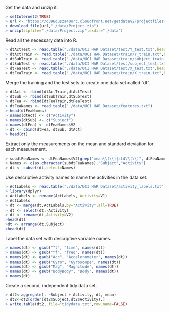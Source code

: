 Get the data and unzip it.

```r
> setInternet2(TRUE)
> url <- "https://d396qusza40orc.cloudfront.net/getdata%2Fprojectfiles%2FUCI%20HAR%20Dataset.zip"
> download.file(url,"./data/Project.zip")
> unzip(zipfile="./data/Project.zip",exdir="./data")
```

Read all the necessary data into R.

```r
> dtActTest <- read.table("./data/UCI HAR Dataset/test/Y_test.txt",header=FALSE)
> dtActTrain <- read.table("./data/UCI HAR Dataset/train/Y_train.txt",header=FALSE)
> dtSubTrain <- read.table("./data/UCI HAR Dataset/train/subject_train.txt",header=FALSE)
> dtSubTest <- read.table("./data/UCI HAR Dataset/test/subject_test.txt",header=FALSE)
> dtFeaTest <- read.table("./data/UCI HAR Dataset/test/X_test.txt",header=FALSE)
> dtFeaTrain <- read.table("./data/UCI HAR Dataset/train/X_train.txt",header=FALSE)
```

Merge the training and the test sets to create one data set called "dt".

```r
> dtAct <- rbind(dtActTrain,dtActTest)
> dtSub <- rbind(dtSubTrain,dtSubTest)
> dtFea <- rbind(dtFeaTrain,dtFeaTest)
> dtFeaNames <- read.table("./data/UCI HAR Dataset/features.txt")
> head(dtFeaNames)
> names(dtAct) <- c("Activity")
> names(dtSub) <- c("Subject")
> names(dtFea) <- dtFeaNames$V2
> dt <- cbind(dtFea, dtSub, dtAct)
> head(dt)
```

Extract only the measurements on the mean and standard deviation for each measurement. 

```r
> subdtFeaNames <- dtFeaNames$V2[grep("mean\\(\\)|std\\(\\)", dtFeaNames$V2)]
> Names <- c(as.character(subdtFeaNames),"Subject","Activity")
> dt <- subset(dt,select=Names)
```

Use descriptive activity names to name the activities in the data set.

```r
> ActLabels <- read.table("./data/UCI HAR Dataset/activity_labels.txt")
> library(dplyr)
> ActLabels <- rename(ActLabels, Activity=V1)
> ActLabels
> dt <- merge(dt,ActLabels,by="Activity",all=TRUE)
> dt <- select(dt,-Activity)
> dt <- rename(dt,Activity=V2)
>head(dt)
>dt <- arrange(dt,Subject)
>head(dt)
```

Label the data set with descriptive variable names. 
 
```r
> names(dt) <- gsub("^t", "time", names(dt))
> names(dt) <- gsub("^f", "freq", names(dt))
> names(dt) <- gsub("Acc", "Accelerometer", names(dt))
> names(dt) <- gsub("Gyro", "Gyroscope", names(dt))
> names(dt) <- gsub("Mag", "Magnitude", names(dt))
> names(dt) <- gsub("BodyBody", "Body", names(dt))
> names(dt)
```

Create a second, independent tidy data set.

```r
> dt2<-aggregate(. ~Subject + Activity, dt, mean)
> dt2<-dt2[order(dt2$Subject,dt2$Activity),]
> write.table(dt2, file="tidydata.txt",row.name=FALSE)
```
